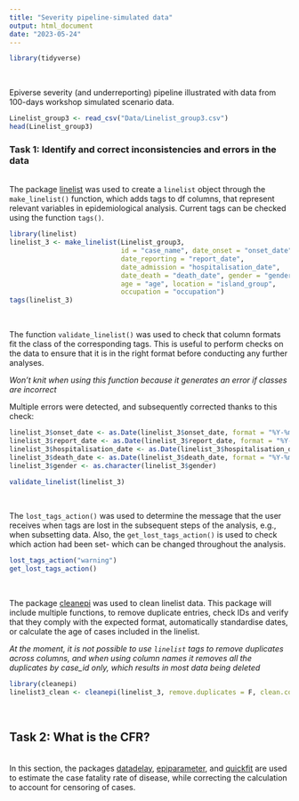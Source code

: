 ```yaml
---
title: "Severity pipeline-simulated data"
output: html_document
date: "2023-05-24"
---
```


```r
library(tidyverse)
```

<br>

Epiverse severity (and underreporting) pipeline illustrated with data from 100-days workshop simulated scenario data. 

```r
Linelist_group3 <- read_csv("Data/Linelist_group3.csv")
head(Linelist_group3)
```

### Task 1: Identify and correct inconsistencies and errors in the data
<br>
The package [linelist](https://github.com/epiverse-trace/linelist) was used to create a `linelist` object through the `make_linelist()` function, which adds tags to df columns, that represent relevant variables in epidemiological analysis. Current tags can be checked using the function `tags()`.

```r
library(linelist)
linelist_3 <- make_linelist(Linelist_group3, 
                            id = "case_name", date_onset = "onset_date",
                            date_reporting = "report_date", 
                            date_admission = "hospitalisation_date", 
                            date_death = "death_date", gender = "gender", 
                            age = "age", location = "island_group", 
                            occupation = "occupation")
tags(linelist_3)
```
<br>

The function `validate_linelist()` was used to check that column formats fit the class of the corresponding tags. This is useful to perform checks on the data to ensure that it is in the right format before conducting any further analyses.

_Won't knit when using this function because it generates an error if classes are incorrect_

Multiple errors were detected, and subsequently corrected thanks to this check:

```r
linelist_3$onset_date <- as.Date(linelist_3$onset_date, format = "%Y-%m-%d")
linelist_3$report_date <- as.Date(linelist_3$report_date, format = "%Y-%m-%d")
linelist_3$hospitalisation_date <- as.Date(linelist_3$hospitalisation_date, format = "%Y-%m-%d")
linelist_3$death_date <- as.Date(linelist_3$death_date, format = "%Y-%m-%d")
linelist_3$gender <- as.character(linelist_3$gender)

validate_linelist(linelist_3)
```
<br>

The `lost_tags_action()` was used to determine the message that the user receives when tags are lost in the subsequent steps of the analysis, e.g., when subsetting data. Also, the `get_lost_tags_action()` is used to check which action had been set- which can be changed throughout the analysis.

```r
lost_tags_action("warning")
get_lost_tags_action()
```

<br>

The package [cleanepi](https://github.com/epiverse-trace/cleanepi) was used to clean linelist data. This package will include multiple functions, to remove duplicate entries, check IDs and verify that they comply with the expected format, automatically standardise dates, or calculate the age of cases included in the linelist.

_At the moment, it is not possible to use `linelist` tags to remove duplicates across columns, and when using column names it removes all the duplicates by case_id only, which results in most data being deleted_

```r
library(cleanepi)
linelist3_clean <- cleanepi(linelist_3, remove.duplicates = F, clean.col.names = F)
```

<br>

## Task 2: What is the CFR?
<br>
In this section, the packages [datadelay](https://github.com/epiverse-trace/datadelay), [epiparameter](https://github.com/epiverse-trace/epiparameter), and [quickfit](https://github.com/epiverse-trace/quickfit) are used to estimate the case fatality rate of disease, while correcting the calculation to account for censoring of cases.













